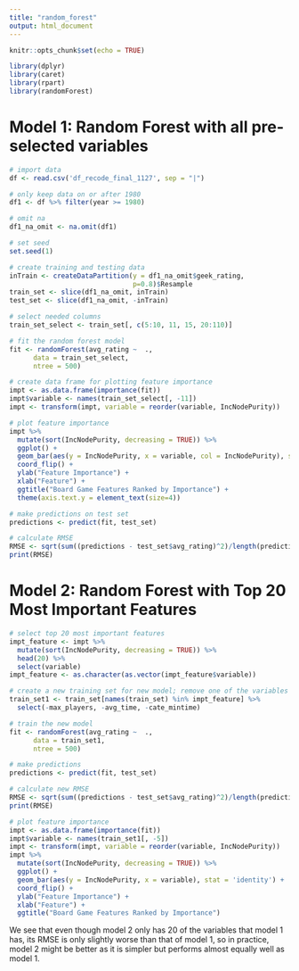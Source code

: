 ```yaml
---
title: "random_forest"
output: html_document
---
```


```r
knitr::opts_chunk$set(echo = TRUE)
```

```r
library(dplyr)
library(caret)
library(rpart)
library(randomForest)
```

# Model 1: Random Forest with all pre-selected variables
```r
# import data
df <- read.csv('df_recode_final_1127', sep = "|")

# only keep data on or after 1980
df1 <- df %>% filter(year >= 1980)

# omit na
df1_na_omit <- na.omit(df1)

# set seed
set.seed(1)

# create training and testing data
inTrain <- createDataPartition(y = df1_na_omit$geek_rating,
                               p=0.8)$Resample
train_set <- slice(df1_na_omit, inTrain) 
test_set <- slice(df1_na_omit, -inTrain)
```

```r
# select needed columns
train_set_select <- train_set[, c(5:10, 11, 15, 20:110)]

# fit the random forest model
fit <- randomForest(avg_rating ~  ., 
      data = train_set_select,
      ntree = 500)

# create data frame for plotting feature importance
impt <- as.data.frame(importance(fit))
impt$variable <- names(train_set_select[, -11])
impt <- transform(impt, variable = reorder(variable, IncNodePurity))

# plot feature importance
impt %>% 
  mutate(sort(IncNodePurity, decreasing = TRUE)) %>%
  ggplot() +
  geom_bar(aes(y = IncNodePurity, x = variable, col = IncNodePurity), stat = 'identity') + 
  coord_flip() +
  ylab("Feature Importance") + 
  xlab("Feature") +
  ggtitle("Board Game Features Ranked by Importance") +
  theme(axis.text.y = element_text(size=4))

# make predictions on test set
predictions <- predict(fit, test_set)

# calculate RMSE
RMSE <- sqrt(sum((predictions - test_set$avg_rating)^2)/length(predictions))
print(RMSE)
```

# Model 2: Random Forest with Top 20 Most Important Features
```r
# select top 20 most important features
impt_feature <- impt %>% 
  mutate(sort(IncNodePurity, decreasing = TRUE)) %>% 
  head(20) %>%
  select(variable)
impt_feature <- as.character(as.vector(impt_feature$variable))

# create a new training set for new model; remove one of the variables if two or more variables are highly correlated
train_set1 <- train_set[names(train_set) %in% impt_feature] %>%
  select(-max_players, -avg_time, -cate_mintime)

# train the new model
fit <- randomForest(avg_rating ~  ., 
      data = train_set1,
      ntree = 500)

# make predictions
predictions <- predict(fit, test_set)

# calculate new RMSE
RMSE <- sqrt(sum((predictions - test_set$avg_rating)^2)/length(predictions))
print(RMSE)

# plot feature importance
impt <- as.data.frame(importance(fit))
impt$variable <- names(train_set1[, -5])
impt <- transform(impt, variable = reorder(variable, IncNodePurity))
impt %>% 
  mutate(sort(IncNodePurity, decreasing = TRUE)) %>%
  ggplot() +
  geom_bar(aes(y = IncNodePurity, x = variable), stat = 'identity') + 
  coord_flip() +
  ylab("Feature Importance") + 
  xlab("Feature") +
  ggtitle("Board Game Features Ranked by Importance")
```

We see that even though model 2 only has 20 of the variables that model 1 has, its RMSE is only slightly worse than that of model 1, so in practice, model 2 might be better as it is simpler but performs almost equally well as model 1.